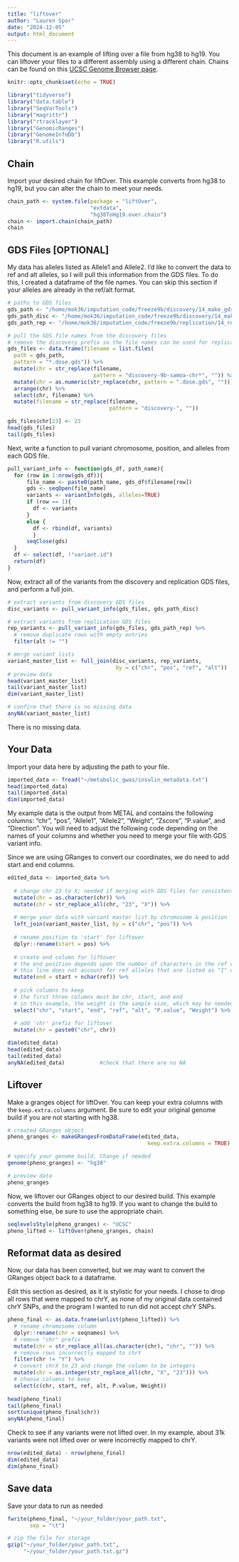 ```yaml
---
title: "liftover"
author: "Lauren Spor"
date: "2024-12-05"
output: html_document
---
```


This document is an example of lifting over a file from hg38 to hg19. You can liftover your files to a different assembly using a different chain. Chains can be found on this [UCSC Genome Browser page](https://hgdownload.soe.ucsc.edu/downloads.html#liftover).

```r
knitr::opts_chunk$set(echo = TRUE)
```

```r
library("tidyverse")
library("data.table")
library("SeqVarTools")
library("magrittr")
library("rtracklayer")
library("GenomicRanges")
library("GenomeInfoDb")
library("R.utils")
```


## Chain
Import your desired chain for liftOver. This example converts from hg38 to hg19, but you can alter the chain to meet your needs.
```r
chain_path <- system.file(package = "liftOver",
                          "extdata",
                          "hg38ToHg19.over.chain")
chain <- import.chain(chain_path)
chain
```


## GDS Files [OPTIONAL]
My data has alleles listed as Allele1 and Allele2. I'd like to convert the data to ref and alt alleles, so I will pull this information from the GDS files. To do this, I created a dataframe of the file names. You can skip this section if your alleles are already in the ref/alt format.
```r
# paths to GDS files
gds_path <- "/home/mok36/imputation_code/freeze9b/discovery/14_make_gds/"
gds_path_disc <- "/home/mok36/imputation_code/freeze9b/discovery/14_make_gds/discovery-"
gds_path_rep <- "/home/mok36/imputation_code/freeze9b/replication/14_replication_make_gds/replication-"

# pull the GDS file names from the discovery files
# remove the discovery prefix so the file names can be used for replication too
gds_files <- data.frame(filename = list.files(
  path = gds_path,
  pattern = "*.dose.gds")) %>% 
  mutate(chr = str_replace(filename,
                           pattern = "discovery-9b-samoa-chr*", "")) %>% 
  mutate(chr = as.numeric(str_replace(chr, pattern = ".dose.gds", ""))) %>% 
  arrange(chr) %>% 
  select(chr, filename) %>% 
  mutate(filename = str_replace(filename,
                                pattern = "discovery-", ""))

gds_files$chr[23] <- 23
head(gds_files)
tail(gds_files)
```

Next, write a function to pull variant chromosome, position, and alleles from each GDS file.
```r
pull_variant_info <- function(gds_df, path_name){
  for (row in 1:nrow(gds_df)){
      file_name <- paste0(path_name, gds_df$filename[row])
      gds <- seqOpen(file_name)
      variants <- variantInfo(gds, alleles=TRUE)
      if (row == 1){
        df <- variants
      }
      else {
        df <- rbind(df, variants)
        }
      seqClose(gds)
  }
  df <- select(df, !"variant.id")
  return(df)
}
```

Now, extract all of the variants from the discovery and replication GDS files, and perform a full join.
```r
# extract variants from discovery GDS files
disc_variants <- pull_variant_info(gds_files, gds_path_disc)

# extract variants from replication GDS files
rep_variants <- pull_variant_info(gds_files, gds_path_rep) %>% 
  # remove duplicate rows with empty entries
  filter(alt != "")

# merge variant lists
variant_master_list <- full_join(disc_variants, rep_variants,
                                  by = c("chr", "pos", "ref", "alt"))
# preview data
head(variant_master_list)
tail(variant_master_list)
dim(variant_master_list)

# confirm that there is no missing data
anyNA(variant_master_list)
```
There is no missing data.


## Your Data

Import your data here by adjusting the path to your file.
```r
imported_data <- fread("~/metabolic_gwas/insulin_metadata.txt")
head(imported_data)
tail(imported_data)
dim(imported_data)
```

My example data is the output from METAL and contains the following columns: "chr", "pos", "Allele1", "Allele2", "Weight", "Zscore", "P.value", and "Direction". You will need to adjust the following code depending on the names of your columns and whether you need to merge your file with GDS variant info.

Since we are using GRanges to convert our coordinates, we do need to add start and end columns.
```r
edited_data <- imported_data %>%  
  
  # change chr 23 to X; needed if merging with GDS files for consistent naming
  mutate(chr = as.character(chr)) %>% 
  mutate(chr = str_replace_all(chr, "23", "X")) %>% 
  
  # merge your data with variant master list by chromosome & position
  left_join(variant_master_list, by = c("chr", "pos")) %>% 
  
  # rename position to 'start' for liftover
  dplyr::rename(start = pos) %>%
  
  # create end column for liftover
  # the end position depends upon the number of characters in the ref column
  # this line does not account for ref alleles that are listed as "I" or "D", which are in the GDS files
  mutate(end = start + nchar(ref)) %>% 
  
  # pick columns to keep
  # the first three columns must be chr, start, and end
  # in this example, the weight is the sample size, which may be needed for downstream analysis
  select("chr", "start", "end", "ref", "alt", "P.value", "Weight") %>% 
  
  # add 'chr' prefix for liftover
  mutate(chr = paste0("chr", chr))

dim(edited_data)
head(edited_data)
tail(edited_data)
anyNA(edited_data)           #check that there are no NA 
```

## Liftover

Make a granges object for liftOver. You can keep your extra columns with the `keep.extra.columns` argument. Be sure to edit your original genome build if you are not starting with hg38.
```r
# created GRanges object
pheno_granges <- makeGRangesFromDataFrame(edited_data,
                                            keep.extra.columns = TRUE)

# specify your genome build. Change if needed
genome(pheno_granges) <- "hg38"

# preview data
pheno_granges
```


Now, we liftover our GRanges object to our desired build. This example converts the build from hg38 to hg19. If you want to change the build to something else, be sure to use the appropriate chain.
```r
seqlevelsStyle(pheno_granges) <- "UCSC"
pheno_lifted <- liftOver(pheno_granges, chain)
```


## Reformat data as desired

Now, our data has been converted, but we may want to convert the GRanges object back to a dataframe.

Edit this section as desired, as it is stylistic for your needs. I chose to drop all rows that were mapped to chrY, as none of my original data contained chrY SNPs, and the program I wanted to run did not accept chrY SNPs.

```r
pheno_final <- as.data.frame(unlist(pheno_lifted)) %>% 
  # rename chromosome column
  dplyr::rename(chr = seqnames) %>% 
  # remove "chr" prefix
  mutate(chr = str_replace_all(as.character(chr), "chr", "")) %>%
  # remove rows incorrectly mapped to chrY
  filter(chr != "Y") %>%
  # convert chrX to 23 and change the column to be integers
  mutate(chr = as.integer(str_replace_all(chr, "X", "23"))) %>% 
  # choose columns to keep
  select(c(chr, start, ref, alt, P.value, Weight))
  
head(pheno_final)
tail(pheno_final)
sort(unique(pheno_final$chr))
anyNA(pheno_final)
```
Check to see if any variants were not lifted over. In my example, about 31k variants were not lifted over or were incorrectly mapped to chrY.
```r
nrow(edited_data) - nrow(pheno_final)
dim(edited_data)
dim(pheno_final)
```

## Save data
Save your data to run as needed
```r
fwrite(pheno_final, "~/your_folder/your_path.txt",
       sep = "\t")

# zip the file for storage
gzip("~/your_folder/your_path.txt", 
     "~/your_folder/your_path.txt.gz")
```


